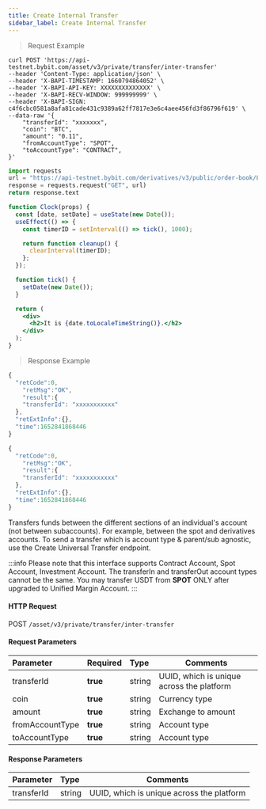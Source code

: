 ```yaml
---
title: Create Internal Transfer
sidebar_label: Create Internal Transfer
---
```



> Request Example

<Tabs>

<TabItem value="console" label="Console">

```console
curl POST 'https://api-testnet.bybit.com/asset/v3/private/transfer/inter-transfer'
--header 'Content-Type: application/json' \
--header 'X-BAPI-TIMESTAMP: 1660794864052' \
--header 'X-BAPI-API-KEY: XXXXXXXXXXXXXX' \
--header 'X-BAPI-RECV-WINDOW: 999999999' \
--header 'X-BAPI-SIGN: c4f6cbc0581a8afa81cade431c9389a62ff7817e3e6c4aee456fd3f86796f619' \
--data-raw '{
    "transferId": "xxxxxxx",
    "coin": "BTC",
    "amount": "0.11",
    "fromAccountType": "SPOT",
    "toAccountType": "CONTRACT",
}'
```

</TabItem>

<TabItem value="py" label="Python">

```python live
import requests
url = "https://api-testnet.bybit.com/derivatives/v3/public/order-book/L2?category=linear&symbol=BTCUSDT"
response = requests.request("GET", url)
return response.text
```

</TabItem>

<TabItem value="js" label="JavaScript">

```jsx live
function Clock(props) {
  const [date, setDate] = useState(new Date());
  useEffect(() => {
    const timerID = setInterval(() => tick(), 1000);

    return function cleanup() {
      clearInterval(timerID);
    };
  });

  function tick() {
    setDate(new Date());
  }

  return (
    <div>
      <h2>It is {date.toLocaleTimeString()}.</h2>
    </div>
  );
}
```

</TabItem>
</Tabs>

> Response Example

<Tabs>

<TabItem value="js linear" label="JavaScript linear">

```javascript
{
  "retCode":0,
    "retMsg":"OK",
    "result":{
    "transferId": "xxxxxxxxxxx"
  },
  "retExtInfo":{},
  "time":1652841868446
}
```

</TabItem>

<TabItem value="js option" label="JavaScript option">

```javascript
{
  "retCode":0,
    "retMsg":"OK",
    "result":{
    "transferId": "xxxxxxxxxxx"
  },
  "retExtInfo":{},
  "time":1652841868446
}
```

</TabItem>

</Tabs>

Transfers funds between the different sections of an individual's account (not between subaccounts). For example, between the spot and derivatives accounts.
To send a transfer which is account type & parent/sub agnostic, use the Create Universal Transfer endpoint.

:::info
Please note that this interface supports Contract Account, Spot Account, Investment Account. The transferIn and transferOut account types cannot be the same.
You may transfer USDT from **SPOT** ONLY after upgraded to Unified Margin Account.
:::

#### HTTP Request
POST <code>/asset/v3/private/transfer/inter-transfer</code>

#### Request Parameters
| Parameter | Required | Type | Comments|
|:----- |:-------|:-----|------ |
|transferId |<b>true</b> |string |UUID, which is unique across the platform |
|coin |<b>true</b> |string |Currency type |
|amount |<b>true</b> |string |Exchange to amount |
|fromAccountType |<b>true</b> |string |Account type |
|toAccountType |<b>true</b> |string |Account type |

#### Response Parameters
| Parameter | Type | Comments|
|:----- |:-----|----- |
|transferId |string |UUID, which is unique across the platform |